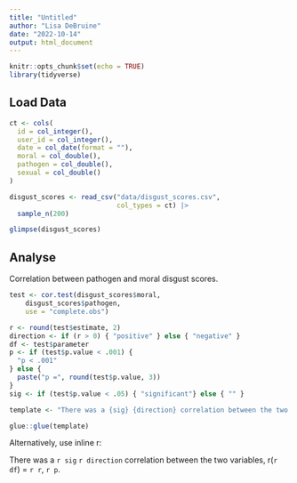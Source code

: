 ```yaml
---
title: "Untitled"
author: "Lisa DeBruine"
date: "2022-10-14"
output: html_document
---
```


```r
knitr::opts_chunk$set(echo = TRUE)
library(tidyverse)
```


## Load Data

```r
ct <- cols(
  id = col_integer(),
  user_id = col_integer(),
  date = col_date(format = ""),
  moral = col_double(),
  pathogen = col_double(),
  sexual = col_double()
)

disgust_scores <- read_csv("data/disgust_scores.csv", 
                           col_types = ct) |>
  sample_n(200)

glimpse(disgust_scores)
```

## Analyse

Correlation between pathogen and moral disgust scores.

```r

test <- cor.test(disgust_scores$moral, 
    disgust_scores$pathogen, 
    use = "complete.obs")

r <- round(test$estimate, 2)
direction <- if (r > 0) { "positive" } else { "negative" }
df <- test$parameter
p <- if (test$p.value < .001) {
  "p < .001"
} else {
  paste("p =", round(test$p.value, 3))
}
sig <- if (test$p.value < .05) { "significant"} else { "" }

template <- "There was a {sig} {direction} correlation between the two variables, r({df}) = {r}, {p}."

glue::glue(template)
```

Alternatively, use inline r:

There was a `r sig` `r direction` correlation between the two variables, r(`r df`) = `r r`, `r p`.





